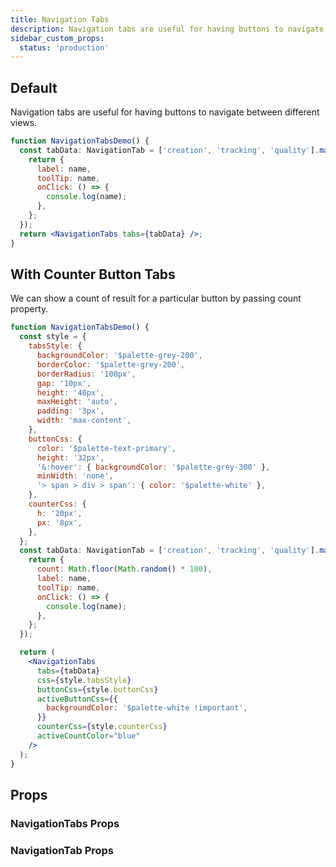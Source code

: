 ```yaml
---
title: Navigation Tabs
description: Navigation tabs are useful for having buttons to navigate between different views.
sidebar_custom_props:
  status: 'production'
---
```


## Default

Navigation tabs are useful for having buttons to navigate between different views.

```jsx live
function NavigationTabsDemo() {
  const tabData: NavigationTab = ['creation', 'tracking', 'quality'].map((name) => {
    return {
      label: name,
      toolTip: name,
      onClick: () => {
        console.log(name);
      },
    };
  });
  return <NavigationTabs tabs={tabData} />;
}
```

## With Counter Button Tabs

We can show a count of result for a particular button by passing count property.

```jsx live
function NavigationTabsDemo() {
  const style = {
    tabsStyle: {
      backgroundColor: '$palette-grey-200',
      borderColor: '$palette-grey-200',
      borderRadius: '100px',
      gap: '10px',
      height: '40px',
      maxHeight: 'auto',
      padding: '3px',
      width: 'max-content',
    },
    buttonCss: {
      color: '$palette-text-primary',
      height: '32px',
      '&:hover': { backgroundColor: '$palette-grey-300' },
      minWidth: 'none',
      '> span > div > span': { color: '$palette-white' },
    },
    counterCss: {
      h: '20px',
      px: '8px',
    },
  };
  const tabData: NavigationTab = ['creation', 'tracking', 'quality'].map((name) => {
    return {
      count: Math.floor(Math.random() * 100),
      label: name,
      toolTip: name,
      onClick: () => {
        console.log(name);
      },
    };
  });

  return (
    <NavigationTabs
      tabs={tabData}
      css={style.tabsStyle}
      buttonCss={style.buttonCss}
      activeButtonCss={{
        backgroundColor: '$palette-white !important',
      }}
      counterCss={style.counterCss}
      activeCountColor="blue"
    />
  );
}
```

## Props

### NavigationTabs Props

<PropsTable component="NavigationTabs" />

### NavigationTab Props

<PropsTable component="NavigationTab" />
